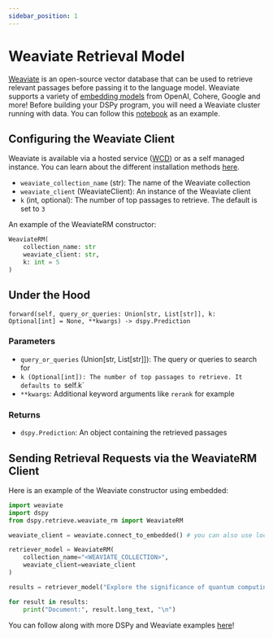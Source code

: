 ```yaml
---
sidebar_position: 1
---
```


# Weaviate Retrieval Model
[Weaviate](https://weaviate.io/) is an open-source vector database that can be used to retrieve relevant passages before passing it to the language model. Weaviate supports a variety of [embedding models](https://weaviate.io/developers/weaviate/model-providers) from OpenAI, Cohere, Google and more! Before building your DSPy program, you will need a Weaviate cluster running with data. You can follow this [notebook](https://github.com/weaviate/recipes/blob/main/integrations/llm-frameworks/dspy/Weaviate-Import.ipynb) as an example. 


## Configuring the Weaviate Client 
Weaviate is available via a hosted service ([WCD](https://console.weaviate.cloud/)) or as a self managed instance. You can learn about the different installation methods [here](https://weaviate.io/developers/weaviate/installation#installation-methods). 

* `weaviate_collection_name` (str): The name of the Weaviate collection
* `weaviate_client` (WeaviateClient): An instance of the Weaviate client
* `k` (int, optional): The number of top passages to retrieve. The default is set to `3`

An example of the WeaviateRM constructor: 

```python
WeaviateRM(
    collection_name: str
    weaviate_client: str,
    k: int = 5
)
```

## Under the Hood

`forward(self, query_or_queries: Union[str, List[str]], k: Optional[int] = None, **kwargs) -> dspy.Prediction`

### Parameters
* `query_or_queries` (Union[str, List[str]]): The query or queries to search for
* `k (Optional[int]): The number of top passages to retrieve. It defaults to `self.k`
*  `**kwargs`: Additional keyword arguments like `rerank` for example

### Returns
* `dspy.Prediction`: An object containing the retrieved passages


## Sending Retrieval Requests via the WeaviateRM Client

Here is an example of the Weaviate constructor using embedded:

```python
import weaviate
import dspy
from dspy.retrieve.weaviate_rm import WeaviateRM

weaviate_client = weaviate.connect_to_embedded() # you can also use local or WCD

retriever_model = WeaviateRM(
    collection_name="<WEAVIATE_COLLECTION>",
    weaviate_client=weaviate_client 
)

results = retriever_model("Explore the significance of quantum computing", k=5)

for result in results:
    print("Document:", result.long_text, "\n")
```

You can follow along with more DSPy and Weaviate examples [here](https://weaviate.io/developers/integrations/llm-frameworks/dspy)!
